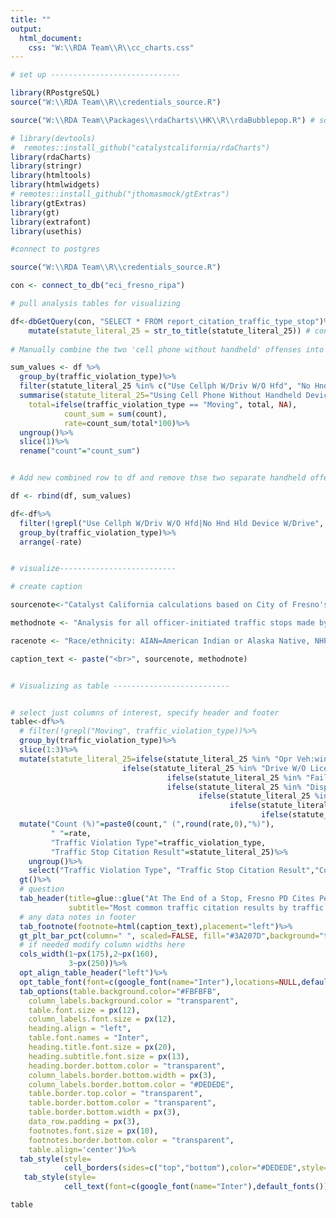 ```yaml
---
title: ""
output:
  html_document:
    css: "W:\\RDA Team\\R\\cc_charts.css"
---
```

<!-- link to Google Font -->
<link href="https://fonts.googleapis.com/css2?family=Inter:wght@100;200;300;400;500;600;700;800;900&display=swap" rel="stylesheet">

```r

# set up -----------------------------

library(RPostgreSQL)
source("W:\\RDA Team\\R\\credentials_source.R")

source("W:\\RDA Team\\Packages\\rdaCharts\\HK\\R\\rdaBubblepop.R") # sourcing one of the visual files so I can get color codes

# library(devtools)
#  remotes::install_github("catalystcalifornia/rdaCharts") 
library(rdaCharts)
library(stringr)
library(htmltools) 
library(htmlwidgets)
# remotes::install_github("jthomasmock/gtExtras")
library(gtExtras)
library(gt)
library(extrafont)
library(usethis)

#connect to postgres

source("W:\\RDA Team\\R\\credentials_source.R")

con <- connect_to_db("eci_fresno_ripa")

# pull analysis tables for visualizing

df<-dbGetQuery(con, "SELECT * FROM report_citation_traffic_type_stop")%>%
    mutate(statute_literal_25 = str_to_title(statute_literal_25)) # convert text for offense to be title case
  
# Manually combine the two 'cell phone without handheld' offenses into one 

sum_values <- df %>%
  group_by(traffic_violation_type)%>%
  filter(statute_literal_25 %in% c("Use Cellph W/Driv W/O Hfd", "No Hnd Hld Device W/Drive")) %>%
  summarise(statute_literal_25="Using Cell Phone Without Handheld Device While Driving",
    total=ifelse(traffic_violation_type == "Moving", total, NA),
            count_sum = sum(count),
            rate=count_sum/total*100)%>%
  ungroup()%>%
  slice(1)%>%
  rename("count"="count_sum")


# Add new combined row to df and remove thse two separate handheld offenses 

df <- rbind(df, sum_values)

df<-df%>%
  filter(!grepl("Use Cellph W/Driv W/O Hfd|No Hnd Hld Device W/Drive", statute_literal_25))%>%
  group_by(traffic_violation_type)%>%
  arrange(-rate)


# visualize--------------------------

# create caption 

sourcenote<-"Catalyst California calculations based on City of Fresno's Police Stop Data (2022), catalystcalifornia.org, 2024. "

methodnote <- "Analysis for all officer-initiated traffic stops made by officers in 2022."

racenote <- "Race/ethnicity: AIAN=American Indian or Alaska Native, NHPI=Native Hawaiian or Pacific Islander, SWANA/SA=Southwest Asian (Middle Eastern) or North African, or South Asian."

caption_text <- paste("<br>", sourcenote, methodnote)


# Visualizing as table --------------------------


# select just columns of interest, specify header and footer
table<-df%>%
  # filter(!grepl("Moving", traffic_violation_type))%>% 
  group_by(traffic_violation_type)%>%
  slice(1:3)%>%
  mutate(statute_literal_25=ifelse(statute_literal_25 %in% "Opr Veh:window Obstructed", "Obstructed Window",
                         ifelse(statute_literal_25 %in% "Drive W/O License", "Driving Without a License",
                                   ifelse(statute_literal_25 %in% "Fail Prove Fin Rsp:po Req", "Failure to Prove Financial Responsibility (i.e. Insurance)",
                                   ifelse(statute_literal_25 %in% "Display Lic Plates Wrong", "Incorrect License Plate Displayed",
                                          ifelse(statute_literal_25 %in% "No Reg:veh/Trailer/Etc", "No Vehicle Registration",
                                                 ifelse(statute_literal_25 %in% "Unlaw Dirct Drv Opr/Hwy", "Unlawful Direction of Driving on a Highway",
                                                        ifelse(statute_literal_25 %in% "Unsafe Speed:prevail Cond", "Operating Vehicle at Unsafe Speed",statute_literal_25))))))))%>%
  mutate("Count (%)"=paste0(count," (",round(rate,0),"%)"),
         " "=rate,
         "Traffic Violation Type"=traffic_violation_type,
         "Traffic Stop Citation Result"=statute_literal_25)%>%
    ungroup()%>%
    select("Traffic Violation Type", "Traffic Stop Citation Result","Count (%)"," ")%>%
  gt()%>%
  # question
  tab_header(title=glue::glue("At The End of a Stop, Fresno PD Cites People For Offenses That Do Not Require Police or Advance Public Safety"),
             subtitle="Most common traffic citation results by traffic stop type")%>%
  # any data notes in footer
  tab_footnote(footnote=html(caption_text),placement="left")%>%
  gt_plt_bar_pct(column=" ", scaled=FALSE, fill="#3A207D",background="transparent")%>%
  # if needed modify column widths here
  cols_width(1~px(175),2~px(160),
             3~px(250))%>%
  opt_align_table_header("left")%>%
  opt_table_font(font=c(google_font(name="Inter"),locations=NULL,default_fonts()))%>%
  tab_options(table.background.color="#FBFBFB",
    column_labels.background.color = "transparent",
    table.font.size = px(12),
    column_labels.font.size = px(12),
    heading.align = "left",
    table.font.names = "Inter",
    heading.title.font.size = px(20),
    heading.subtitle.font.size = px(13),
    heading.border.bottom.color = "transparent",
    column_labels.border.bottom.width = px(3),
    column_labels.border.bottom.color = "#DEDEDE",
    table.border.top.color = "transparent",
    table.border.bottom.color = "transparent",
    table.border.bottom.width = px(3),
    data_row.padding = px(3),
    footnotes.font.size = px(10),
    footnotes.border.bottom.color = "transparent",
    table.align='center')%>%
  tab_style(style=
            cell_borders(sides=c("top","bottom"),color="#DEDEDE",style="solid",weight=px(1)),locations=cells_body())%>%
   tab_style(style=
            cell_text(font=c(google_font(name="Inter"),default_fonts()),weight=900, color="black"),locations=cells_title())


```

```r

table

```
<script>
  widg = document.getElementsByClassName('html-widget'); //find widgets
  for (let i = 0; i < widg.length; i++) { //loop through
    document.getElementsByClassName('highchart')[i].style.width = '100%'; //adjust width
    document.getElementsByClassName('highchart')[i].style.height = '100%'; //adjust height
  }
</script>